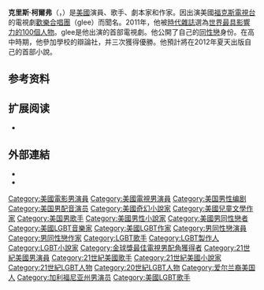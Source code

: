 {{Infobox person
| name                 = 克里斯·柯爾弗
| native_name          = {{lang|en|Chris Colfer}}{{in lang|en}}
| image                = Chris Colfer 2013.jpg
| imagesize            = 250px
| caption              = 柯爾弗，2013年
| birth_name           = {{lang|en|Christopher Paul Colfer}}{{in lang|en}}
| birth_date           = {{Birth date and age|mf=yes|1990|05|27}}
| birth_place          = {{USA}}[[加州|加州]][[克洛維斯_(加利福尼亞州)|克洛維斯 (加利福尼亞州)]]
| occupation           = 演員、歌手、製作人和作家
| years_active         = 2009年至今
}}

'''克里斯·柯爾弗'''（{{lang-en|Christopher Paul "Chris" Colfer}}，{{bd|1990年|5月27日||}}）是[[美國|美國]]演員、歌手、劇本家和作家。因出演美國[[福克斯電視台|福克斯電視台]]的電視劇[[歡樂合唱團|歡樂合唱團]]（glee）而聞名。2011年，他被[[時代雜誌|時代雜誌]]選為[[時代百大人物|世界最具影響力的100個人物]]。glee是他出演的首部電視劇。他公開了自己的[[同性戀|同性戀]]身份。在高中時期，他參加學校的辯論社，并三次獲得優勝。他預計將在2012年夏天出版自己的首部小說。

== 参考资料 ==
{{reflist|35em}}

== 扩展阅读 ==
{{refbegin}}
* {{cite news | title = Glee Star Chris Colfer Shares His Best Behind-the-Scenes Moments and Surreal Adventures | first = Allison | last = Kugel | url = http://www.pr.com/article/1151 | publisher = PR.com | date = 2010-04-26 | archiveurl = https://web.archive.org/web/20160303183918/http://www.pr.com/article/1151 | archivedate = 2016-03-03 | deadurl = no | accessdate = 2017-02-08 }}
{{refend}}

== 外部連結 ==
{{Commons category|Chris Colfer}}
* {{IMDb name|3182094}}
* {{Twitter}}

{{Authority control}}
{{DEFAULTSORT:Colfer, Chris}}
[[Category:美國電影男演員|Category:美國電影男演員]]
[[Category:美國電視男演員|Category:美國電視男演員]]
[[Category:美国男性编剧|Category:美国男性编剧]]
[[Category:美国男配音演员|Category:美国男配音演员]]
[[Category:美國奇幻小說家|Category:美國奇幻小說家]]
[[Category:美國兒童文學作家|Category:美國兒童文學作家]]
[[Category:美国男歌手|Category:美国男歌手]]
[[Category:美國男性小說家|Category:美國男性小說家]]
[[Category:美國男同性戀者|Category:美國男同性戀者]]
[[Category:美國LGBT音樂家|Category:美國LGBT音樂家]]
[[Category:美國LGBT作家|Category:美國LGBT作家]]
[[Category:男同性戀演員|Category:男同性戀演員]]
[[Category:男同性戀作家|Category:男同性戀作家]]
[[Category:LGBT歌手|Category:LGBT歌手]]
[[Category:LGBT製作人|Category:LGBT製作人]]
[[Category:LGBT小說家|Category:LGBT小說家]]
[[Category:金球獎最佳電視男配角獲得者|Category:金球獎最佳電視男配角獲得者]]
[[Category:21世紀美國男演員|Category:21世紀美國男演員]]
[[Category:21世紀美國歌手|Category:21世紀美國歌手]]
[[Category:21世紀美國小說家|Category:21世紀美國小說家]]
[[Category:21世紀LGBT人物|Category:21世紀LGBT人物]]
[[Category:20世紀LGBT人物|Category:20世紀LGBT人物]]
[[Category:爱尔兰裔美国人|Category:爱尔兰裔美国人]]
[[Category:加利福尼亚州男演员|Category:加利福尼亚州男演员]]
[[Category:美國LGBT歌手|Category:美國LGBT歌手]]